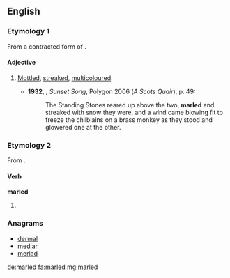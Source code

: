 ==English==
===Etymology 1===
From a contracted form of {{term|marble}} {{suffix||ed}}.

====Adjective====
{{en-adj}}

# {{context|chiefly|Scotland|lang=en}} [[mottled|Mottled]], [[streaked]], [[multicoloured]].
#*'''1932''', {{w|Lewis Grassic Gibbon}}, ''Sunset Song'', Polygon 2006 (''A Scots Quair''), p. 49:
#*:The Standing Stones reared up above the two, '''marled''' and streaked with snow they were, and a wind came blowing fit to freeze the chilblains on a brass monkey as they stood and glowered one at the other.

===Etymology 2===
From {{suffix|marl|ed}}.

====Verb====
'''marled'''

# {{en-past of|marl}}

===Anagrams===
* [[dermal#English|dermal]]
* [[medlar#English|medlar]]
* [[merlad#English|merlad]]

[[de:marled]]
[[fa:marled]]
[[mg:marled]]